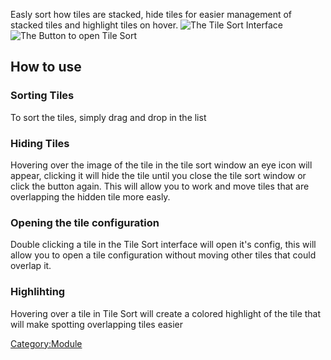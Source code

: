 Easly sort how tiles are stacked, hide tiles for easier management of
stacked tiles and highlight tiles on hover. ![The Tile Sort
Interface](Tsoverview.png "The Tile Sort Interface") ![The Button to
open Tile Sort](Tsbtn.png "The Button to open Tile Sort")

## How to use

### Sorting Tiles

To sort the tiles, simply drag and drop in the list

### Hiding Tiles

Hovering over the image of the tile in the tile sort window an eye icon
will appear, clicking it will hide the tile until you close the tile
sort window or click the button again. This will allow you to work and
move tiles that are overlapping the hidden tile more easly.

### Opening the tile configuration

Double clicking a tile in the Tile Sort interface will open it's config,
this will allow you to open a tile configuration without moving other
tiles that could overlap it.

### Highlihting

Hovering over a tile in Tile Sort will create a colored highlight of the
tile that will make spotting overlapping tiles easier

[Category:Module](Category:Module "wikilink")

